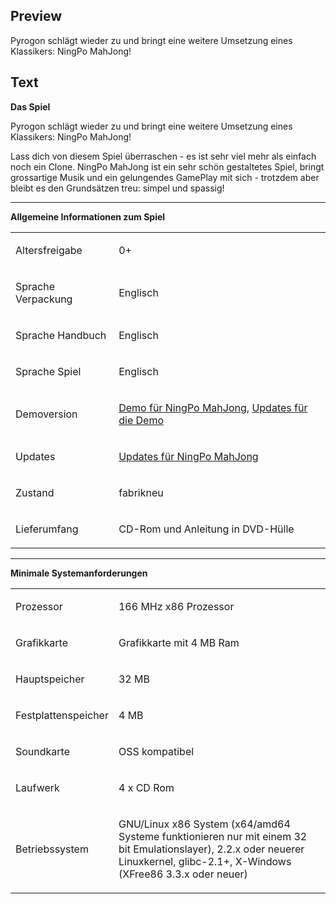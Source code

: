 ==Preview==
<p>Pyrogon schl&auml;gt wieder zu und bringt eine weitere Umsetzung eines Klassikers: NingPo MahJong!</p>

==Text==
<p><strong><strong><strong><strong>Das Spiel</strong></strong></strong><br /></strong></p>
<p>Pyrogon schl&auml;gt wieder zu und bringt eine weitere Umsetzung eines Klassikers: NingPo MahJong!</p>
<p>Lass dich von diesem Spiel &uuml;berraschen - es ist sehr viel mehr als einfach noch ein Clone. NingPo MahJong ist ein sehr sch&ouml;n gestaltetes Spiel, bringt grossartige Musik und ein gelungendes GamePlay mit sich - trotzdem aber bleibt es den Grunds&auml;tzen treu: simpel und spassig!</p>
<hr />
<p><strong>Allgemeine Informationen zum Spiel</strong><br /></p>
<table border="0">
<tbody>
<tr>
<td>Altersfreigabe<br /></td>
<td>0+</td>
</tr>
<tr>
<td>Sprache Verpackung<br /></td>
<td>Englisch</td>
</tr>
<tr>
<td>Sprache Handbuch<br /></td>
<td>Englisch<br /></td>
</tr>
<tr>
<td>Sprache Spiel<br /></td>
<td>Englisch</td>
</tr>
<tr>
<td>Demoversion</td>
<td><a href="http://demos.fun4tux.ch/ningpo/">Demo f&uuml;r NingPo MahJong</a>, <a href="http://updates.fun4tux.ch/ningpo-demo/">Updates f&uuml;r die Demo</a></td>
</tr>
<tr>
<td>Updates</td>
<td><a href="http://updates.fun4tux.ch/ningpo/">Updates f&uuml;r NingPo MahJong</a></td>
</tr>
<tr>
<td>Zustand<br /></td>
<td>fabrikneu<br /></td>
</tr>
<tr>
<td>Lieferumfang<br /></td>
<td>CD-Rom&nbsp;und Anleitung in DVD-H&uuml;lle</td>
</tr>
</tbody>
</table>
<p></p>
<hr />
<p><strong><strong><strong><strong>Minimale Systemanforderungen</strong></strong></strong><br /></strong></p>
<table border="0">
<tbody>
<tr>
<td>Prozessor<br /></td>
<td>166 MHz x86 Prozessor<br /></td>
</tr>
<tr>
<td>Grafikkarte<br /></td>
<td>Grafikkarte mit 4 MB Ram<br /></td>
</tr>
<tr>
<td>Hauptspeicher<br /></td>
<td>32 MB</td>
</tr>
<tr>
<td>Festplattenspeicher<br /></td>
<td>4 MB</td>
</tr>
<tr>
<td>Soundkarte<br /></td>
<td>OSS kompatibel</td>
</tr>
<tr>
<td>Laufwerk<br /></td>
<td>4 x CD Rom<br /></td>
</tr>
<tr>
<td>Betriebssystem<br /></td>
<td>
<p>GNU/Linux x86 System (x64/amd64 Systeme funktionieren nur mit einem 32 bit Emulationslayer), 2.2.x oder neuerer Linuxkernel, glibc-2.1+, X-Windows (XFree86 3.3.x oder neuer)</p>
</td>
</tr>
</tbody>
</table>
